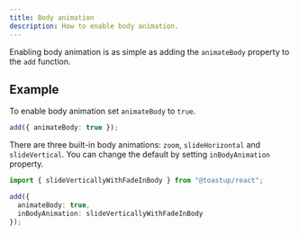 ```yaml
---
title: Body animation
description: How to enable body animation.
---
```


Enabling body animation is as simple as adding the `animateBody` property to the `add` function.


<BodyAnimationExample />

## Example

To enable body animation set `animateBody` to `true`.

```ts
add({ animateBody: true });
```


There are three built-in body animations: `zoom`, `slideHorizontal` and `slideVertical`.
You can change the default by setting `inBodyAnimation` property.

```ts
import { slideVerticallyWithFadeInBody } from "@toastup/react";

add({
  animateBody: true,
  inBodyAnimation: slideVerticallyWithFadeInBody
});
```


<Blob1 />
